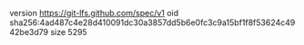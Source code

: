 version https://git-lfs.github.com/spec/v1
oid sha256:4ad487c4e28d410091dc30a3857dd5b6e0fc3c9a15bf1f8f53624c4942be3d79
size 5295
